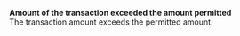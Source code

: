   
<Card title="008504" href="/development-ressources/errors/codes/008504">  

 **Amount of the transaction exceeded the amount permitted**  
 The transaction amount exceeds the permitted amount.  

</Card>